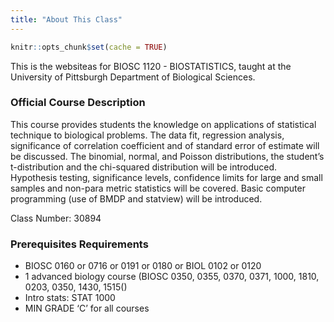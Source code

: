 ```yaml
---
title: "About This Class"
---
```




```r
knitr::opts_chunk$set(cache = TRUE)
```

This is the websiteas for BIOSC 1120 - BIOSTATISTICS, taught at the University of Pittsburgh Department of Biological Sciences.

### Official Course Description
This course provides students the knowledge on applications of statistical technique to biological problems. The data fit, regression analysis, significance of correlation coefficient and of standard error of estimate will be discussed. The binomial, normal, and Poisson distributions, the student's t-distribution and the chi-squared distribution will be introduced. Hypothesis testing, significance levels, confidence limits for large and small samples and non-para metric statistics will be covered. Basic computer programming (use of BMDP and statview) will be introduced.

Class Number: 30894

### Prerequisites Requirements

* BIOSC 0160 or 0716 or 0191 or 0180 or BIOL 0102 or 0120
* 1 advanced biology course (BIOSC 0350, 0355, 0370, 0371, 1000, 1810, 0203, 0350, 1430, 1515()
* Intro stats: STAT 1000
* MIN GRADE 'C' for all courses